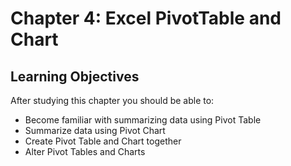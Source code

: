 # Chapter 4: Excel PivotTable and Chart

## Learning Objectives

After studying this chapter you should be able to:

-   Become familiar with summarizing data using Pivot Table
-   Summarize data using Pivot Chart
-   Create Pivot Table and Chart together
-   Alter Pivot Tables and Charts
